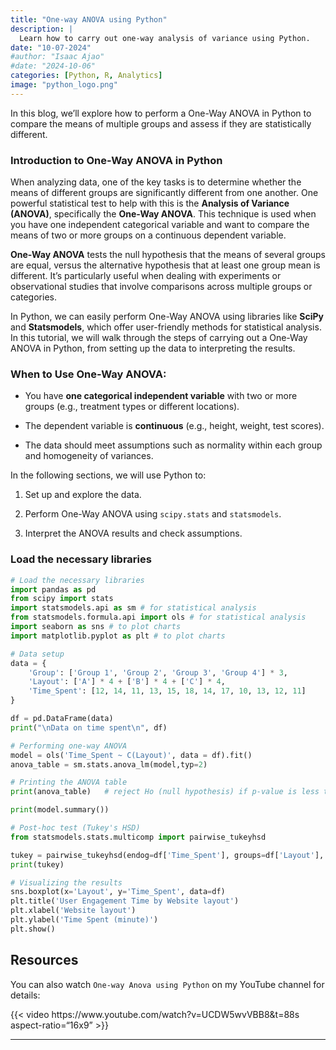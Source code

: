 ```yaml
---
title: "One-way ANOVA using Python"
description: |
  Learn how to carry out one-way analysis of variance using Python.
date: "10-07-2024"
#author: "Isaac Ajao"
#date: "2024-10-06"
categories: [Python, R, Analytics]
image: "python_logo.png"
---
```



In this blog, we'll explore how to perform a One-Way ANOVA in Python to compare the means of multiple groups and assess if they are statistically different.


### Introduction to One-Way ANOVA in Python

When analyzing data, one of the key tasks is to determine whether the means of different groups are significantly different from one another. One powerful statistical test to help with this is the **Analysis of Variance (ANOVA)**, specifically the **One-Way ANOVA**. This technique is used when you have one independent categorical variable and want to compare the means of two or more groups on a continuous dependent variable.

**One-Way ANOVA** tests the null hypothesis that the means of several groups are equal, versus the alternative hypothesis that at least one group mean is different. It's particularly useful when dealing with experiments or observational studies that involve comparisons across multiple groups or categories.

In Python, we can easily perform One-Way ANOVA using libraries like **SciPy** and **Statsmodels**, which offer user-friendly methods for statistical analysis. In this tutorial, we will walk through the steps of carrying out a One-Way ANOVA in Python, from setting up the data to interpreting the results.

### When to Use One-Way ANOVA:

- You have **one categorical independent variable** with two or more groups (e.g., treatment types or different locations).

- The dependent variable is **continuous** (e.g., height, weight, test scores).

- The data should meet assumptions such as normality within each group and homogeneity of variances.

In the following sections, we will use Python to:

1. Set up and explore the data.

2. Perform One-Way ANOVA using `scipy.stats` and `statsmodels`.

3. Interpret the ANOVA results and check assumptions.


### Load the necessary libraries

```python
# Load the necessary libraries
import pandas as pd
from scipy import stats
import statsmodels.api as sm # for statistical analysis
from statsmodels.formula.api import ols # for statistical analysis
import seaborn as sns # to plot charts 
import matplotlib.pyplot as plt # to plot charts
```



```python
# Data setup
data = {
    'Group': ['Group 1', 'Group 2', 'Group 3', 'Group 4'] * 3,
    'Layout': ['A'] * 4 + ['B'] * 4 + ['C'] * 4,
    'Time_Spent': [12, 14, 11, 13, 15, 18, 14, 17, 10, 13, 12, 11]
}

df = pd.DataFrame(data)
print("\nData on time spent\n", df)
```


```python
# Performing one-way ANOVA
model = ols('Time_Spent ~ C(Layout)', data = df).fit()
anova_table = sm.stats.anova_lm(model,typ=2)
```


```python
# Printing the ANOVA table
print(anova_table)   # reject Ho (null hypothesis) if p-value is less than 0.05 which says there's no diff in means in the groups

print(model.summary())
```


```python
# Post-hoc test (Tukey's HSD)
from statsmodels.stats.multicomp import pairwise_tukeyhsd

tukey = pairwise_tukeyhsd(endog=df['Time_Spent'], groups=df['Layout'], alpha=0.05)
print(tukey)
```
```python
# Visualizing the results
sns.boxplot(x='Layout', y='Time_Spent', data=df)
plt.title('User Engagement Time by Website layout')
plt.xlabel('Website layout')
plt.ylabel('Time Spent (minute)')
plt.show()
```


## Resources

You can also watch `One-way Anova using Python` on my YouTube channel for details:

{{< video https://www.youtube.com/watch?v=UCDW5wvVBB8&t=88s aspect-ratio="16x9" >}}

------------------------------------------------------------------------
